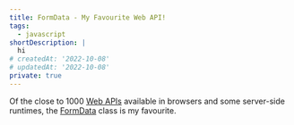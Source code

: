 ```yaml
---
title: FormData - My Favourite Web API!
tags:
  - javascript
shortDescription: |
  hi
# createdAt: '2022-10-08'
# updatedAt: '2022-10-08'
private: true
---
```


Of the close to 1000
[Web APIs](https://developer.mozilla.org/en-US/docs/Web/API) available in
browsers and some server-side runtimes, the
[FormData](https://developer.mozilla.org/en-US/docs/Web/API/FormData) class is
my favourite.
